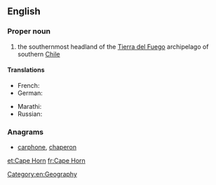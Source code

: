 ==English==
{{wikipedia}}

===Proper noun===
{{en-proper noun|head=[[cape|Cape]] [[horn|Horn]]}}

# the southernmost headland of the [[Tierra del Fuego]] archipelago of southern [[Chile]]

====Translations====
{{trans-top|southernmost headland of Tierra del Fuego}}
* French: {{t+|fr|Cap Horn|m}}
* German: {{t|de|Kap Hoorn|n}}
{{trans-mid}}
* Marathi: {{t|mr|केप हॉर्न|tr=kepa hǒrna|sc=Deva}}
* Russian: {{t|ru|мыс Горн|m|sc=Cyrl}}
{{trans-bottom}}

===Anagrams===
* [[carphone#English|carphone]], [[chaperon#English|chaperon]]

[[Category:en:Geography]]

[[et:Cape Horn]]
[[fr:Cape Horn]]